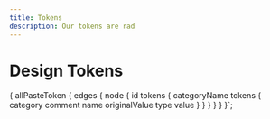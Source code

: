 ```yaml
---
title: Tokens
description: Our tokens are rad
---
```



# Design Tokens

<TokensList data={props.data.allPasteToken.edges} />

{
  allPasteToken {
    edges {
      node {
        id
        tokens {
          categoryName
          tokens {
            category
            comment
            name
            originalValue
            type
            value
          }
        }
      }
    }
  }
}`;
